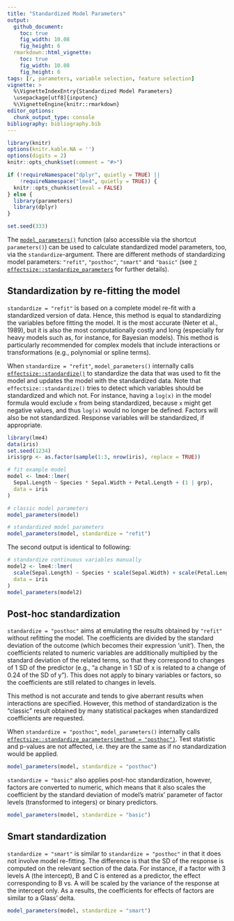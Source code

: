 ```yaml
---
title: "Standardized Model Parameters"
output: 
  github_document:
    toc: true
    fig_width: 10.08
    fig_height: 6
  rmarkdown::html_vignette:
    toc: true
    fig_width: 10.08
    fig_height: 6
tags: [r, parameters, variable selection, feature selection]
vignette: >
  %\VignetteIndexEntry{Standardized Model Parameters}
  \usepackage[utf8]{inputenc}
  %\VignetteEngine{knitr::rmarkdown}
editor_options: 
  chunk_output_type: console
bibliography: bibliography.bib
---
```


```r
library(knitr)
options(knitr.kable.NA = '')
options(digits = 2)
knitr::opts_chunk$set(comment = "#>")

if (!requireNamespace("dplyr", quietly = TRUE) ||
    !requireNamespace("lme4", quietly = TRUE)) {
  knitr::opts_chunk$set(eval = FALSE)
} else {
  library(parameters)
  library(dplyr)
}

set.seed(333)
```

The [`model_parameters()`](https://easystats.github.io/parameters/articles/model_parameters.html) function (also accessible via the shortcut `parameters()`) can be used to calculate standardized model parameters, too, via the `standardize`-argument. There are different methods of standardizing model parameters: `"refit"`, `"posthoc"`, `"smart"` and `"basic"` (see [`?effectsize::standardize_parameters`](https://easystats.github.io/effectsize/reference/standardize_parameters.html) for further details).

## Standardization by re-fitting the model

`standardize = "refit"` is based on a complete model re-fit with a standardized version of data. Hence, this method is equal to standardizing the variables before fitting the model. It is the most accurate (Neter et al., 1989), but it is also the most computationally costly and long (especially for heavy models such as, for instance, for Bayesian models). This method is particularly recommended for complex models that include interactions or transformations (e.g., polynomial or spline terms).

When `standardize = "refit"`, `model_parameters()` internally calls [`effectsize::standardize()`](https://easystats.github.io/effectsize/reference/standardize.html) to standardize the data that was used to fit the model and updates the model with the standardized data. Note that `effectsize::standardize()` tries to detect which variables should be standardized and which not. For instance, having a `log(x)` in the model formula would exclude `x` from being standardized, because `x` might get negative values, and thus `log(x)` would no longer be defined. Factors will also be not standardized. Response variables will be standardized, if appropriate.

```r
library(lme4)
data(iris)
set.seed(1234)
iris$grp <- as.factor(sample(1:3, nrow(iris), replace = TRUE))

# fit example model
model <- lme4::lmer(
  Sepal.Length ~ Species * Sepal.Width + Petal.Length + (1 | grp),
  data = iris
)

# classic model parameters
model_parameters(model)

# standardized model parameters
model_parameters(model, standardize = "refit")
```

The second output is identical to following:

```r
# standardize continuous variables manually
model2 <- lme4::lmer(
  scale(Sepal.Length) ~ Species * scale(Sepal.Width) + scale(Petal.Length) + (1 | grp),
  data = iris
)
model_parameters(model2)
```

## Post-hoc standardization

`standardize = "posthoc"` aims at emulating the results obtained by `"refit"` without refitting the model. The coefficients are divided by the standard deviation of the outcome (which becomes their expression 'unit'). Then, the coefficients related to numeric variables are additionally multiplied by the standard deviation of the related terms, so that they correspond to changes of 1 SD of the predictor (e.g., "a change in 1 SD of x is related to a change of 0.24 of the SD of y"). This does not apply to binary variables or factors, so the coefficients are still related to changes in levels.

This method is not accurate and tends to give aberrant results when interactions are specified. However, this method of standardization is the "classic" result obtained by many statistical packages when standardized coefficients are requested.

When `standardize = "posthoc"`, `model_parameters()` internally calls [`effectsize::standardize_parameters(method = "posthoc")`](https://easystats.github.io/effectsize/reference/standardize_parameters.html). Test statistic and p-values are not affected, i.e. they are the same as if no standardization would be applied.

```r
model_parameters(model, standardize = "posthoc")
```

`standardize = "basic"` also applies post-hoc standardization, however, factors are converted to numeric, which means that it also scales the coefficient by the standard deviation of model's matrix' parameter of factor levels (transformed to integers) or binary predictors.

```r
model_parameters(model, standardize = "basic")
```

## Smart standardization

`standardize = "smart"` is similar to `standardize = "posthoc"` in that it does not involve model re-fitting. The difference is that the SD of the response is computed on the relevant section of the data. For instance, if a factor with 3 levels A (the intercept), B and C is entered as a predictor, the effect corresponding to B vs. A will be scaled by the variance of the response at the intercept only. As a results, the coefficients for effects of factors are similar to a Glass' delta.

```r
model_parameters(model, standardize = "smart")
```
